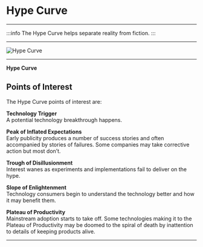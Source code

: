 # Hype Curve

---

:::info
The Hype Curve helps separate reality from fiction.
:::

---

![Hype Curve](/img/hypecurve.png)

---

**Hype Curve**

## Points of Interest

The Hype Curve points of interest are:

**Technology Trigger**  
A potential technology breakthrough happens.

**Peak of Inflated Expectations**  
Early publicity produces a number of success stories and often accompanied by stories of failures. Some companies may take corrective action but most don’t.

**Trough of Disillusionment**  
Interest wanes as experiments and implementations fail to deliver on the hype.

**Slope of Enlightenment**  
Technology consumers begin to understand the technology better and how it may benefit them.

**Plateau of Productivity**  
Mainstream adoption starts to take off. Some technologies making it to the Plateau of Productivity may be doomed to the spiral of death by inattention to details of keeping products alive.

---
